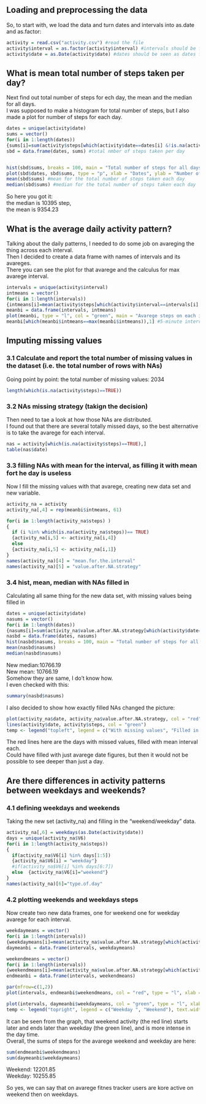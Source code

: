 ## Loading and preprocessing the data

So, to start with, we load the data and turn dates and intervals into as.date and as.factor:
```{r}
activity = read.csv("activity.csv") #read the file
activity$interval = as.factor(activity$interval) #intervals should be factors for futhers tasks
activity$date = as.Date(activity$date) #dates should be seen as dates for further tasks#
```


## What is mean total number of steps taken per day?
Next find out total number of steps for ech day, the mean and the median for all days.  
I was supposed to make a histogram for total number of steps, but I also made a plot for number of steps for each day.
```{r, results="asis", include=TRUE}
dates = unique(activity$date)
sums = vector()
for(i in 1:length(dates))
{sums[i]=sum(activity$steps[which(activity$date==dates[i] &!is.na(activity$steps))])}
sbd = data.frame(dates, sums) #total nmber of steps taken per day


hist(sbd$sums, breaks = 100, main = "Total number of steps for all days", xlab = "Number of steps per day") #histogram for the total number of steps taken each day
plot(sbd$dates, sbd$sums, type = "p", xlab = "Dates", ylab = "Number of steps on this day", main = "Number of steps for each day") #showing how total number of steps distributes across all dates
mean(sbd$sums) #mean for the total number of steps taken each day
median(sbd$sums) #median for the total number of steps taken each day
```

So here you got it:  
the median is 10395 step,  
the mean is 9354.23

## What is the average daily activity pattern?
Talking about the daily patterns, I needed to do some job on avareging the thing across each interval.  
Then I decided to create a data frame with names of intervals and its avareges.  
There you can see the plot for that avarege and the calculus for max avarege interval.  
```{r}
intervals = unique(activity$interval)
intmeans = vector()
for(i in 1:length(intervals))
{intmeans[i]=mean(activity$steps[which(activity$interval==intervals[i] &!is.na(activity$steps))])}
meanbi = data.frame(intervals, intmeans)
plot(meanbi, type = "l", col = "green", main = "Avarege steps on each interval acoss all days", xlab = "Intervals", ylab = "Number of steps") #plot for the mean steps for each interval across all days
meanbi[which(meanbi$intmeans==max(meanbi$intmeans)),1] #5-minute interval that on average contains most number of steps 
```

## Imputing missing values
### 3.1 Calculate and report the total number of missing values in the dataset (i.e. the total number of rows with NAs)
Going point by point: the total number of missing values: 2034
```{r}
length(which(is.na(activity$steps)==TRUE))
```

### 3.2 NAs missing strategy (takign the decision)
Then need to tae a look at how those NAs are distributed.  
I found out that there are several totally missed days, so the best alternative is to take the avarege for each interval.  
```{r}
nas = activity[which(is.na(activity$steps)==TRUE),]
table(nas$date)
```

### 3.3 filling NAs with mean for the interval, as filling it with mean fort he day is useless
Now I fill the missing values with that avarege, creating new data set and new variable.  

```{r}
activity_na = activity
activity_na[,4] = rep(meanbi$intmeans, 61)

for(i in 1:length(activity_na$steps) )
{
  if (i %in% which(is.na(activity_na$steps))== TRUE) 
  {activity_na[i,5] <- activity_na[i,4]} 
  else
  {activity_na[i,5] <- activity_na[i,1]}
}
names(activity_na)[4] = "mean.for.the.interval"
names(activity_na)[5] = "value.after.NA.strategy"
```

### 3.4 hist, mean, median with NAs filled in
Calculating all same thing for the new data set, with missing values being filled in  
```{r}
dates = unique(activity$date)
nasums = vector()
for(i in 1:length(dates))
{nasums[i]=sum(activity_na$value.after.NA.strategy[which(activity$date==dates[i])])}
nasbd = data.frame(dates, nasums)
hist(nasbd$nasums, breaks = 100, main = "Total number of steps for all days", xlab = "Number of steps per day")
mean(nasbd$nasums)
median(nasbd$nasums)
```
New median:10766.19  
New mean: 10766.19  
Somehow they are same, I do't know how.  
I even checked with this:  
```{r}
summary(nasbd$nasums)
```

I also decided to show how exactly filled NAs changed the picture:  
```{r}
plot(activity_na$date, activity_na$value.after.NA.strategy, col = "red", type = "l", main = "Total number of steps for each day with filled missing values", xlab = "Dates", ylab = "Number of steps on this date")
lines(activity$date, activity$steps, col = "green")
temp <- legend("topleft", legend = c("With missing values", "Filled in missing values"), text.width = strwidth("2,000,000"),lty = 1, col = c("green", "red"), xjust = 1, yjust = 1, title = " ")

```
The red lines here are the days with missed values, filled with mean interval each.   
Could have filled with just avarege date figures, but then it would not be possible to see deeper than just a day.  

## Are there differences in activity patterns between weekdays and weekends?
### 4.1 defining weekdays and weekends
Taking the new set (activity_na) and filling in the "weekend/weekday" data.
```{r}
activity_na[,6] = weekdays(as.Date(activity$date))
days = unique(activity_na$V6)
for(i in 1:length(activity_na$steps))
{
  if(activity_na$V6[i] %in% days[1:5])
  {activity_na$V6[i] = "weekday"}
  #if(activity_na$V6[i] %in% days[6:7])
  else  {activity_na$V6[i]="weekend"}
}
names(activity_na)[6]="type.of.day"
```

### 4.2 plotting weekends and weekdays steps
Now create two new data frames, one for weekend one for weekday avarege for each interval.
```{r}
weekdaymeans = vector()
for(i in 1:length(intervals))
{weekdaymeans[i]=mean(activity_na$value.after.NA.strategy[which(activity_na$type.of.day=="weekday"&activity_na$interval==intervals[i])])}
daymeanbi = data.frame(intervals, weekdaymeans)

weekendmeans = vector()
for(i in 1:length(intervals))
{weekendmeans[i]=mean(activity_na$value.after.NA.strategy[which(activity_na$type.of.day=="weekend"&activity_na$interval==intervals[i])])}
endmeanbi = data.frame(intervals, weekendmeans)

par(mfrow=c(1,2))
plot(intervals, endmeanbi$weekendmeans, col = "red", type = "l", xlab = "Intervals", ylab = "Mean number of steps on weekends")

plot(intervals, daymeanbi$weekdaymeans, col = "green", type = "l", xlab = "Intervals", ylab = "Mean number of steps on weekdays")
temp <- legend("topright", legend = c("Weekday ", "Weekend"), text.width = strwidth("1,000,000"),lty = 1, col = c("green", "red"), xjust = 1, yjust = 1, title = "Line Types")
```

It can be seen from the graph, that weekend activity (the red line) starts later and ends later than weekday (the green line), and is more intense in the day time.  
Overall, the sums of steps for the avarege weekend and weekday are here:  
```{r}
sum(endmeanbi$weekendmeans)
sum(daymeanbi$weekdaymeans)
```
Weekend: 12201.85  
Weekday: 10255.85  

So yes, we can say that on avarege fitnes tracker users are kore active on weekend then on weekdays.
